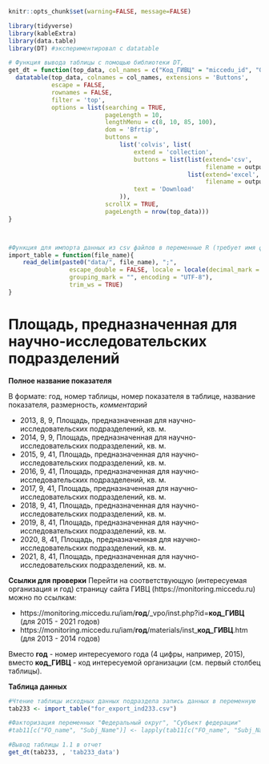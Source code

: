 
```r
knitr::opts_chunk$set(warning=FALSE, message=FALSE)
```


```r
library(tidyverse)
library(kableExtra)
library(data.table)
library(DT) #экспериментировал с datatable
```

```r
# Функция вывода таблицы с помощью библиотеки DT, 
get_dt = function(top_data, col_names = c("Код_ГИВЦ" = "miccedu_id", "Организация" = "clear_name", "2013" = "ind_2013_value", "2014" = "ind_2014_value", "2015" = "ind_2015_value", "2016" = "ind_2016_value", "2017" = "ind_2017_value", "2018" = "ind_2018_value", "2019" = "ind_2019_value", "2020" = "ind_2020_value", "2021" =  "ind_2021_value"), output_file_name) {
  datatable(top_data, colnames = col_names, extensions = 'Buttons',
            escape = FALSE,
            rownames = FALSE,
            filter = 'top',
            options = list(searching = TRUE,
                           pageLength = 10,
                           lengthMenu = c(8, 10, 85, 100),
                           dom = 'Bfrtip',
                           buttons = 
                               list('colvis', list(
                                   extend = 'collection',
                                   buttons = list(list(extend='csv',
                                                       filename = output_file_name),
                                                  list(extend='excel',
                                                       filename = output_file_name)),
                                   text = 'Download'
                               )),
                           scrollX = TRUE,
                           pageLength = nrow(top_data))) 
}



#Функция для импорта данных из csv файлов в переменные R (требует имя файла в кавычках и берет из каталока data рабочей директории проекта)
import_table = function(file_name){
    read_delim(paste0("data/", file_name), ";", 
                 escape_double = FALSE, locale = locale(decimal_mark = ",", 
                 grouping_mark = "", encoding = "UTF-8"), 
                 trim_ws = TRUE)
}
```






# Площадь, предназначенная для научно-исследовательских подразделений {#ind233_info}

**Полное название показателя**

В формате: год, номер таблицы, номер показателя в таблице, название показателя, размерность, *комментарий*


*	2013,	8,	9,	Площадь, предназначенная для научно-исследовательских подразделений,	кв. м.
*	2014,	9,	9,	Площадь, предназначенная для научно-исследовательских подразделений,	кв. м.
*	2015,	9,	41,	Площадь, предназначенная для научно-исследовательских подразделений,	кв. м.
*	2016,	9,	41,	Площадь, предназначенная для научно-исследовательских подразделений,	кв. м.
*	2017,	9,	41,	Площадь, предназначенная для научно-исследовательских подразделений,	кв. м.
*	2018,	9,	41,	Площадь, предназначенная для научно-исследовательских подразделений,	кв. м.
*	2019,	8,	41,	Площадь, предназначенная для научно-исследовательских подразделений,	кв. м.
*	2020,	8,	41,	Площадь, предназначенная для научно-исследовательских подразделений,	кв. м.
*	2021,	8,	41,	Площадь, предназначенная для научно-исследовательских подразделений,	кв. м.

**Ссылки для проверки**
Перейти на соответствующую (интересуемая организация и год) страницу сайта ГИВЦ (https://monitoring.miccedu.ru) можно по ссылкам:

* https://monitoring.miccedu.ru/iam/**год**/_vpo/inst.php?id=**код_ГИВЦ** (для 2015 - 2021 годов)
* https://monitoring.miccedu.ru/iam/**год**/materials/inst_**код_ГИВЦ**.htm (для 2013 - 2014 годов)

Вместо **год** - номер интересуемого года (4 цифры, например, 2015), вместо **код_ГИВЦ** - код интересуемой организации (см. первый столбец таблицы).



**Таблица данных**

```r
#Чтение таблицы исходных данных подраздела запись данных в переменную
tab233 <- import_table("for_export_ind233.csv")

#Факторизация переменных "Федеральный округ", "Субъект федерации"
#tab11[c("FO_name", "Subj_Name")] <- lapply(tab11[c("FO_name", "Subj_Name")] , factor)

```




```r
#Вывод таблицы 1.1 в отчет
get_dt(tab233, , 'tab233_data')
```




